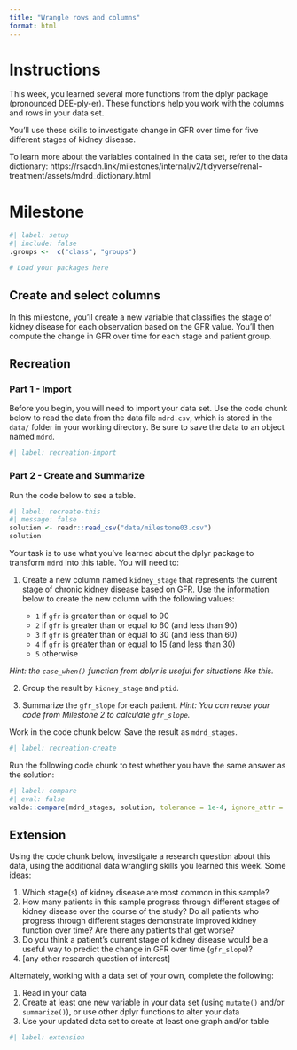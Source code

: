 ```yaml
---
title: "Wrangle rows and columns"
format: html
---
```


# Instructions

This week, you learned several more functions from the dplyr package (pronounced DEE-ply-er). These functions help you work with the columns and rows in your data set.

You'll use these skills to investigate change in GFR over time for five different stages of kidney disease.

To learn more about the variables contained in the data set, refer to the data dictionary: https://rsacdn.link/milestones/internal/v2/tidyverse/renal-treatment/assets/mdrd_dictionary.html

# Milestone

```r
#| label: setup
#| include: false
.groups <-  c("class", "groups")

# Load your packages here

```

## Create and select columns

In this milestone, you'll create a new variable that classifies the stage of kidney disease for each observation based on the GFR value. You'll then compute the change in GFR over time for each stage and patient group. 

## Recreation

### Part 1 - Import

Before you begin, you will need to import your data set. Use the code chunk below to read the data from the data file `mdrd.csv`, which is stored in the `data/` folder in your working directory. Be sure to save the data to an object named `mdrd`.

```r
#| label: recreation-import

```

### Part 2 - Create and Summarize

Run the code below to see a table.

```r
#| label: recreate-this
#| message: false
solution <- readr::read_csv("data/milestone03.csv")
solution
```

Your task is to use what you've learned about the dplyr package to transform `mdrd` into this table. You will need to:

1. Create a new column named `kidney_stage` that represents the current stage of chronic kidney disease based on GFR. Use the information below to create the new column with the following values:

    - `1` if `gfr` is greater than or equal to 90
    - `2` if `gfr` is greater than or equal to 60 (and less than 90)  
    - `3` if `gfr` is greater than or equal to 30 (and less than 60)
    - `4` if `gfr` is greater than or equal to 15 (and less than 30)
    - `5` otherwise
    
*Hint: the `case_when()` function from dplyr is useful for situations like this.*  
  
2. Group the result by `kidney_stage` and `ptid`.

3. Summarize the `gfr_slope` for each patient. *Hint: You can reuse your code from Milestone 2 to calculate `gfr_slope`.*

Work in the code chunk below. Save the result as `mdrd_stages`.

```r
#| label: recreation-create

```

Run the following code chunk to test whether you have the same answer as the solution:

```r
#| label: compare
#| eval: false
waldo::compare(mdrd_stages, solution, tolerance = 1e-4, ignore_attr = .groups)
```

## Extension

Using the code chunk below, investigate a research question about this data, using the additional data wrangling skills you learned this week. Some ideas:

1. Which stage(s) of kidney disease are most common in this sample?
2. How many patients in this sample progress through different stages of kidney disease over the course of the study? Do all patients who progress through different stages demonstrate improved kidney function over time? Are there any patients that get worse?
3. Do you think a patient's current stage of kidney disease would be a useful way to predict the change in GFR over time (`gfr_slope`)?
4. [any other research question of interest]

Alternately, working with a data set of your own, complete the following:

1. Read in your data
2. Create at least one new variable in your data set (using `mutate()` and/or `summarize()`), or use other dplyr functions to alter your data
3. Use your updated data set to create at least one graph and/or table

```r
#| label: extension

```